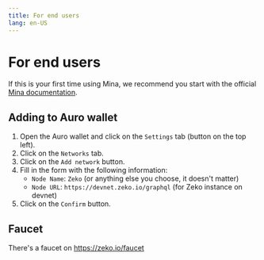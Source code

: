 ---
title: For end users
lang: en-US
---

# For end users

If this is your first time using Mina, we recommend you start with the official [Mina documentation](https://docs.minaprotocol.com/).

## Adding to Auro wallet

1. Open the Auro wallet and click on the `Settings` tab (button on the top left).
2. Click on the `Networks` tab.
3. Click on the `Add network` button.
4. Fill in the form with the following information:
   - `Node Name`: `Zeko` (or anything else you choose, it doesn't matter)
   - `Node URL`: `https://devnet.zeko.io/graphql` (for Zeko instance on devnet)
5. Click on the `Confirm` button.

## Faucet

There's a faucet on https://zeko.io/faucet
